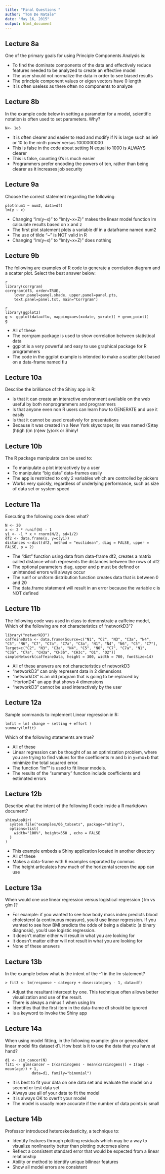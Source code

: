 ```yaml
---
title: "Final Questions "
author: "Tom De Natale"
date: "May 16, 2015"
output: html_document
---
```


## Lecture 8a

One of the primary goals for using Principle Components Analysis is:

* To find the dominate components of the data and effectively reduce features needed to be analyzed to create an effective model
* The user should not normalize the data in order to see biased results
* The principle component values or eigen vectors have 0 length
* It is often useless as there often no components to analyze

## Lecture 8b

In the example code below in setting a parameter for a model, scientific notation is often used to set parameters. Why?
```
N<- 1e3
```

* It is often clearer and easier to read and modify if N is large such as ie9 or 10 to the ninth power versus 1000000000
* This is false in the code about setting N equal to 1000 is ALWAYS clearer
* This is false, counting 0's is much easier
* Programmers prefer encoding the powers of ten, rather than being clearer as it increases job security

## Lecture 9a

Choose the correct statement regarding the following:
```
plot(num1 ~ num2, data=df)
lm(y ~ x)

```

* Changing "lm(y~x)" to "lm(y~x+Z)" makes the linear model function lm calculate results based on x and z
* The first plot statement plots a variable df in a dataframe named num2
* The use of tilde "~" is NOT valid in R
* Changing "lm(y~x)" to "lm(y~x+Z)" does nothing

## Lecture 9b 

The following are examples of R code to generate a correlation diagram and a scatter plot. Select the best answer below:
```
{r corrgram}
library(corrgram)
corrgram(df3, order=TRUE, 
    lower.panel=panel.shade, upper.panel=panel.pts, 
    text.panel=panel.txt, main="Corrgram")
```
```
{r ggplot_scattergram}
library(ggplot2)
g <- ggplot(data=flu, mapping=aes(x=date, y=rate)) + geom_point()
g
```

* All of these
* The corrgram package is used to show correlation between statistical data
* ggplot is a very powerful and easy to use graphical package for R programmers
* The code in the ggplot example is intended to make a scatter plot based on a data-frame named flu	

## Lecture 10a

Describe the brilliance of the Shiny app in R:

* Is that it can create an interactive environment available on the web useful by both nonprogrammers and programmers
* Is that anyone even non R users can learn how to GENERATE and use it easily
* Is that it cannot be used creatively for presentations
* Because it was created in a New York skyscraper, its was named (S)tay (h)igh (i)n (n)ew (y)ork or Shiny!

## Lecture 10b

The R package manipulate can be used to:

* To manipulate a plot interactively by a user
* To manipulate "big data" data-frames easily
* The app is restricted to only 2 variables which are controlled by pickers
* Works very quickly, regardless of underlying performance, such as size of data set or system speed 

## Lecture 11a

Executing the following code does what? 
```
N <- 20
x <- 2 * runif(N) - 1
y1 <- -1 * x + rnorm(N/2, sd=1/2)
df2 <- data.frame(x, y=c(y1))
distances <-dist(df2, method = "euclidean", diag = FALSE, upper = FALSE, p = 2) 
```

* The "dist" function using data from data-frame df2, creates a matrix called distance which represents the distances between the rows of df2
* The optional parameters diag, upper and p must be defined or unintended errors will always occur
* The runif or uniform distribution function creates data that is between 0 and 20
* The data.frame statement will result in an error because the variable c is NOT defined


## Lecture 11b

The following code was used in class to demonstrate a caffeine model, Which of the following are not characteristics of "networkD3"?
```
library("networkD3")
caffeineData <- data.frame(Source=c("N1", "C2", "N3", "C3a", "N4", "C5", "N6", "C7", "C7a", "C7a", "C3a", "N1", "N4", "N6", "C5", "C7"),
Target=c("C2", "N3", "C3a", "N4", "C5", "N6", "C7", "C7a", "N1", "C3a", "C7a", "CH3a", "CH3b", "CH3c", "O1", "O2"))
simpleNetwork(caffeineData, height = 300, width = 700, fontSize=14)
```

* All of these answers are not characteristics of networkD3 
* "networkD3" can only represent data in 2 dimensions
* "networkD3"  is an old program that is going to be replaced by "HortonD4" an app that shows 4 dimensions
* "networkD3" cannot be used interactively by the user

## Lecture 12a

Sample commands to implement Linear regression in R: 
```
lmfit = lm( change ~ setting + effort )
summary(lmfit)
```
Which of the following statements are true?

* All of these
* Linear regression can be thought of as an optimization problem, where you are trying to find values for the coefficients m and b in y=mx+b that minimize the total squared error.
* The function "lm"" is used to fit linear models. 
* The results of the "summary" function include coefficients and estimated errors 

## Lecture 12b

Describe what the intent of the following R code inside a R markdown document?
```
shinyAppDir(
  system.file("examples/06_tabsets", package="shiny"),
  options=list(
    width="100%", height=550 , echo = FALSE
  )
)
```

* This example embeds a Shiny application located in another directory
* All of these
* Makes a data-frame with 6 examples separated by commas
* The height articulates how much of the horizontal screen the app can use 

## Lecture 13a

When would one use linear regression versus logistical regression ( lm vs glm )?

* For example: if you wanted to see how body mass index predicts blood cholesterol (a continuous measure), you'd use linear regression. If you wanted to see how BMI predicts the odds of being a diabetic (a binary diagnosis), you'd use logistic regression. 
* It doesn't matter either will result in what you are looking for
* It doesn't matter either will not result in what you are looking for
* None of these answers

## Lecture 13b

In the example below what is the intent of the -1 in the lm statement?
```
> fit3 <- lm(response ~ category + dose:category - 1, data=df)
```

* Adjust the resultant intercept by one. This technique often allows better visualization and use of the result.
* There is always a minus 1 when using lm
* Identifies that the first item in the data-frame df should be ignored
* Is a keyword to invoke the Shiny app

## Lecture 14a

When using model fitting, in the following example: glm or generalized linear model fits dataset d1. How best is it to use the data that you have at hand?
```
d1 <- sim_cancer(N)
fit1 <- glm(cancer ~ I(carcinogens - mean(carcinogens)) + I(age - mean(age)) + 1, 
            data=d1, family="binomial")
```

* It is best to fit your data on one data set and evaluate the model on a second or test data set
* Always use all of your data to fit the model
* It is always OK to overfit your model
* The model is usually more accurate if the number of data points is small

## Lecture 14b
Professor introduced heteroskedasticity, a technique to: 

* Identify features through plotting residuals which may be a way to visualize nonlinearity better than plotting outcomes alone
* Reflect a consistent standard error that would be expected from a linear relationship
* Ability or method to identify unique bilinear features
* Show all model errors are consistent


